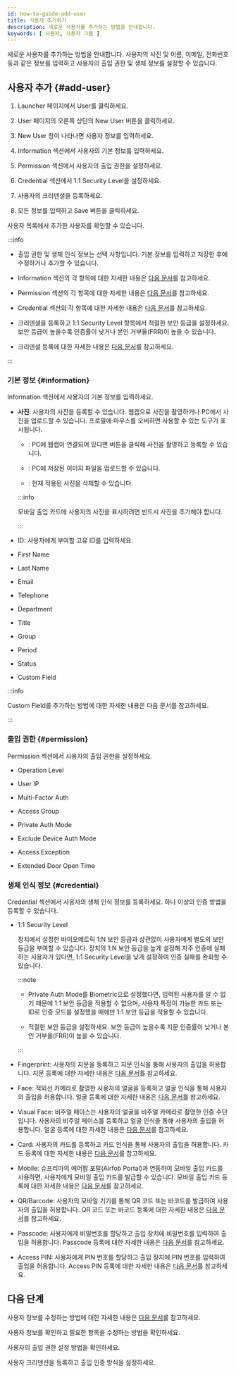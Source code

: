 ```yaml
---
id: how-to-guide-add-user
title: 사용자 추가하기
description: 새로운 사용자를 추가하는 방법을 안내합니다.
keywords: [ 사용자, 사용자 그룹 ]
---
```


새로운 사용자를 추가하는 방법을 안내합니다. 사용자의 사진 및 이름, 이메일, 전화번호 등과 같은 정보를 입력하고 사용자의 출입 권한 및 생체 정보를 설정할 수 있습니다.

## 사용자 추가 {#add-user}

1. <Cmd>Launcher</Cmd> 페이지에서 <Cmd>User</Cmd>를 클릭하세요.

1. <Cmd>User</Cmd> 페이지의 오른쪽 상단의 <Cmd>New User</Cmd> 버튼을 클릭하세요.

1. <Cmd>New User</Cmd> 창이 나타나면 사용자 정보를 입력하세요.

1. <Cmd>Information</Cmd> 섹션에서 사용자의 기본 정보를 입력하세요.

1. <Cmd>Permission</Cmd> 섹션에서 사용자의 출입 권한을 설정하세요.

1. <Cmd>Credential</Cmd> 섹션에서 <Cmd>1:1 Security Level</Cmd>을 설정하세요.

1. 사용자의 크리덴셜을 등록하세요.

1. 모든 정보를 입력하고 <Cmd>Save</Cmd> 버튼을 클릭하세요.

사용자 목록에서 추가한 사용자를 확인할 수 있습니다.

:::info

* 출입 권한 및 생체 인식 정보는 선택 사항입니다. 기본 정보를 입력하고 저장한 후에 수정하거나 추가할 수 있습니다.

* <Cmd>Information</Cmd> 섹션의 각 항목에 대한 자세한 내용은 [다음 문서](#information)를 참고하세요.

* <Cmd>Permission</Cmd> 섹션의 각 항목에 대한 자세한 내용은 [다음 문서](#permission)를 참고하세요.

* <Cmd>Credential</Cmd> 섹션의 각 항목에 대한 자세한 내용은 [다음 문서](#credential)를 참고하세요.

* 크리덴셜을 등록하고 <Cmd>1:1 Security Level</Cmd> 항목에서 적절한 보안 등급을 설정하세요. 보안 등급이 높을수록 인증률이 낮거나 본인 거부율(FRR)이 높을 수 있습니다.

* 크리덴셜 등록에 대한 자세한 내용은 [다음 문서](how-to-guide-enroll-credential)를 참고하세요.

:::

### 기본 정보 {#information}

<Cmd>Information</Cmd> 섹션에서 사용자의 기본 정보를 입력하세요.

* **사진**: 사용자의 사진을 등록할 수 있습니다. 웹캡으로 사진을 촬영하거나 PC에서 사진을 업로드할 수 있습니다. 프로필에 마우스를 오버하면 사용할 수 있는 도구가 표시됩니다.

  * <IcCamera/>: PC에 웹캡이 연결되어 있다면 버튼을 클릭해 사진을 촬영하고 등록할 수 있습니다.

  * <IcUpload/>: PC에 저장된 이미지 파일을 업로드할 수 있습니다.

  * <IcTrash/>: 현재 적용된 사진을 삭제할 수 있습니다.

  :::info

  모바일 출입 카드에 사용자의 사진을 표시하려면 반드시 사진을 추가해야 합니다.

  :::

* <Cmd>ID</Cmd>: 사용자에게 부여할 고유 ID를 입력하세요.

* First Name

* Last Name

* Email

* Telephone

* Department

* Title

* Group

* Period

* Status

* Custom Field

:::info

Custom Field를 추가하는 방법에 대한 자세한 내용은 다음 문서를 참고하세요.

:::

### 출입 권한 {#permission}

<Cmd>Permission</Cmd> 섹션에서 사용자의 출입 권한을 설정하세요.

* Operation Level

* User IP

* Multi-Factor Auth

* Access Group

* Private Auth Mode

* Exclude Device Auth Mode

* Access Exception

* Extended Door Open Time

### 생체 인식 정보 {#credential}

<Cmd>Credential</Cmd> 섹션에서 사용자의 생체 인식 정보를 등록하세요. 하나 이상의 인증 방법을 등록할 수 있습니다.

* <Cmd>1:1 Security Level</Cmd>

  장치에서 설정한 바이오메트릭 1:N 보안 등급과 상관없이 사용자에게 별도의 보안 등급을 부여할 수 있습니다. 장치의 1:N 보안 등급을 높게 설정해 자주 인증에 실패하는 사용자가 있다면, <Cmd>1:1 Security Level</Cmd>을 낮게 설정하여 인증 실패를 완화할 수 있습니다.

  :::note

  * Private Auth Mode를 Biometric으로 설정했다면, 입력된 사용자를 알 수 없기 때문에 1:1 보안 등급을 적용할 수 없으며, 사용자 특정이 가능한 카드 또는 ID로 인증 모드를 설정했을 때에만 1:1 보안 등급을 적용할 수 있습니다.
  
  * 적절한 보안 등급을 설정하세요. 보안 등급이 높을수록 지문 인증률이 낮거나 본인 거부율(FRR)이 높을 수 있습니다.

  :::

* <Cmd>Fingerprint</Cmd>: 사용자의 지문을 등록하고 지문 인식을 통해 사용자의 출입을 허용합니다. 지문 등록에 대한 자세한 내용은 [다음 문서](how-to-guide-enroll-credential#enroll-fingerprint)를 참고하세요.

* <Cmd>Face</Cmd>: 적외선 카메라로 촬영한 사용자의 얼굴을 등록하고 얼굴 인식을 통해 사용자의 출입을 허용합니다. 얼굴 등록에 대한 자세한 내용은 [다음 문서](how-to-guide-enroll-credential#enroll-face)를 참고하세요.

* <Cmd>Visual Face</Cmd>: 비주얼 페이스는 사용자의 얼굴을 비주얼 카메라로 촬영한 인증 수단입니다. 사용자의 비주얼 페이스를 등록하고 얼굴 인식을 통해 사용자의 출입을 허용합니다. 얼굴 등록에 대한 자세한 내용은 [다음 문서](how-to-guide-enroll-credential#enroll-face)를 참고하세요.

* <Cmd>Card</Cmd>: 사용자의 카드를 등록하고 카드 인식을 통해 사용자의 출입을 허용합니다. 카드 등록에 대한 자세한 내용은 [다음 문서](how-to-guide-enroll-credential#enroll-card)를 참고하세요.

* <Cmd>Mobile</Cmd>: 슈프리마의 에어팝 포탈(Airfob Portal)과 연동하여 모바일 출입 카드를 사용하면, 사용자에게 모바일 출입 카드를 발급할 수 있습니다. 모바일 출입 카드 등록에 대한 자세한 내용은 [다음 문서](how-to-guide-enroll-credential#enroll-mobile)를 참고하세요.

* <Cmd>QR/Barcode</Cmd>: 사용자의 모바일 기기를 통해 QR 코드 또는 바코드를 발급하여 사용자의 출입을 허용합니다. QR 코드 또는 바코드 등록에 대한 자세한 내용은 [다음 문서](how-to-guide-enroll-credential#enroll-qrbarcode)를 참고하세요.

* <Cmd>Passcode</Cmd>: 사용자에게 비밀번호를 할당하고 출입 장치에 비밀번호를 입력하여 출입을 허용합니다. Passcode 등록에 대한 자세한 내용은 [다음 문서](how-to-guide-enroll-credential#enroll-passcode)를 참고하세요.

* <Cmd>Access PIN</Cmd>: 사용자에게 PIN 번호를 할당하고 출입 장치에 PIN 번호를 입력하여 출입을 허용합니다. Access PIN 등록에 대한 자세한 내용은 [다음 문서](how-to-guide-enroll-credential#enroll-accesspin)를 참고하세요.

## 다음 단계

사용자 정보를 수정하는 방법에 대한 자세한 내용은 [다음 문서](how-to-guide-edit-user)를 참고하세요.

<NextStep>
<NextItem to='how-to-guide-edit-user'>

사용자 정보를 확인하고 필요한 항목을 수정하는 방법을 확인하세요.

</NextItem>
<NextItem to='how-to-guide-set-permission'>

사용자의 출입 권한 설정 방법을 확인하세요.

</NextItem>
<NextItem to='how-to-guide-enroll-credential'>

사용자 크리덴션을 등록하고 출입 인증 방식을 설정하세요.

</NextItem>
</NextStep>